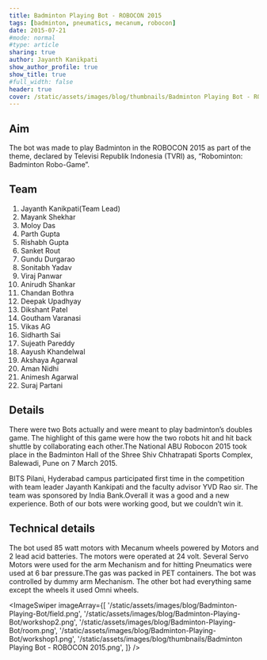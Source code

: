 ```yaml
---
title: Badminton Playing Bot - ROBOCON 2015
tags: [badminton, pneumatics, mecanum, robocon]
date: 2015-07-21
#mode: normal
#type: article
sharing: true
author: Jayanth Kanikpati
show_author_profile: true
show_title: true
#full_width: false
header: true
cover: /static/assets/images/blog/thumbnails/Badminton Playing Bot - ROBOCON 2015.png
---
```


## Aim

The bot was made to play Badminton in the ROBOCON 2015 as part of the theme, declared by Televisi Republik Indonesia (TVRI) as, “Robominton: Badminton Robo-Game”.

## Team

1. Jayanth Kanikpati(Team Lead)
2. Mayank Shekhar
3. Moloy Das
4. Parth Gupta
5. Rishabh Gupta
6. Sanket Rout
7. Gundu Durgarao
8. Sonitabh Yadav
9. Viraj Panwar
10. Anirudh Shankar
11. Chandan Bothra
12. Deepak Upadhyay
13. Dikshant Patel
14. Goutham Varanasi
15. Vikas AG
16. Sidharth Sai
17. Sujeath Pareddy
18. Aayush Khandelwal
19. Akshaya Agarwal
20. Aman Nidhi
21. Animesh Agarwal
22. Suraj Partani

## Details

There were two Bots actually and were meant to play badminton’s doubles game. The highlight of this game were how the two robots hit and hit back shuttle by collaborating each other.The National ABU Robocon 2015 took place in the Badminton Hall of the Shree Shiv Chhatrapati Sports Complex, Balewadi, Pune on 7 March 2015.

BITS Pilani, Hyderabad campus participated first time in the competition with team leader Jayanth Kankipati and the faculty advisor YVD Rao sir. The team was sponsored by India Bank.Overall it was a good and a new experience. Both of our bots were working good, but we couldn’t win it.

## Technical details

The bot used 85 watt motors with Mecanum wheels powered by Motors and 2 lead acid batteries. The motors were operated at 24 volt. Several Servo Motors were used for the arm Mechanism and for hitting Pneumatics were used at 6 bar pressure.The gas was packed in PET containers. The bot was controlled by dummy arm Mechanism.
The other bot had everything same except the wheels it used Omni wheels.

<ImageSwiper
  imageArray={[
    '/static/assets/images/blog/Badminton-Playing-Bot/field.png',
    '/static/assets/images/blog/Badminton-Playing-Bot/workshop2.png',
    '/static/assets/images/blog/Badminton-Playing-Bot/room.png',
    '/static/assets/images/blog/Badminton-Playing-Bot/workshop1.png',
    '/static/assets/images/blog/thumbnails/Badminton Playing Bot - ROBOCON 2015.png',
  ]}
/>
